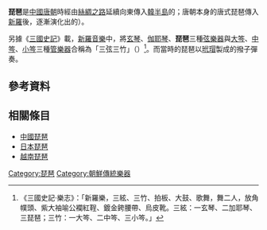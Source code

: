 {{Infobox Instrument 
|樂器名稱=琵琶
|樂器別稱=
|樂器圖像=Bipa (Korean musical instrument).jpg
|樂器分類=撥弦樂器
|音域= 
|相關樂器=

*[[中國琵琶|中國琵琶]]
*[[日本琵琶|日本琵琶]]
*[[越南琵琶|越南琵琶]]
*[[琉球琵琶|琉球琵琶]] 
|相關知名演奏家= 
|相關條目= 
}}

'''琵琶'''是[[中國|中國]][[唐朝|唐朝]]時經由[[絲綢之路|絲綢之路]]延續向東傳入[[韓半島|韓半島]]的；唐朝本身的唐式琵琶傳入[[新羅|新羅]]後，逐漸演化出的{{lang|ko|唐琵琶}}）。

另據《[[三國史記|三國史記]]》載，[[新羅|新羅]][[音樂|音樂]]中，將[[玄琴|玄琴]]、[[伽耶琴|伽耶琴]]、'''琵琶'''三種[[弦樂器|弦樂器]]與[[大笒|大笒]]、[[中笒|中笒]]、[[小笒|小笒]]三種[[管樂器|管樂器]]合稱為「三弦三竹」（{{lang|ko|三絃三竹}}）<ref>《三國史記·樂志》：「新羅樂，三絃、三竹、拍板、大鼓、歌舞，舞二人，放角幞頭、紫大袖喻公襴紅鞓、鍍金銙腰帶、烏皮靴。三絃：一玄琴、二加耶琴、三琵琶；三竹：一大笒、二中笒、三小笒。」</ref>。而當時的琵琶以[[玳瑁_(宝石)|玳瑁]]製成的撥子彈奏。

== 參考資料 ==
{{reflist}}

== 相關條目 ==
* [[中國琵琶|中國琵琶]]
* [[日本琵琶|日本琵琶]]
* [[越南琵琶|越南琵琶]]

{{Korea-stub}}
{{Musical-instruments-stub}}
{{朝鮮樂器}}

[[Category:琵琶|Category:琵琶]]
[[Category:朝鮮傳統樂器|Category:朝鮮傳統樂器]]